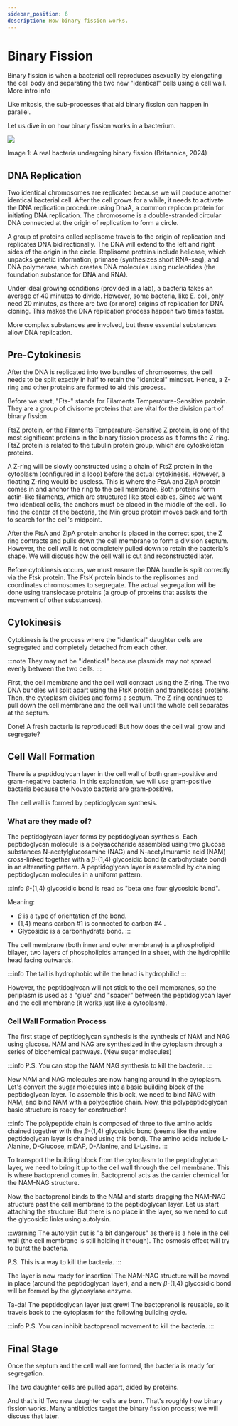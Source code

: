 ```yaml
---
sidebar_position: 6
description: How binary fission works.
---
```

# Binary Fission
Binary fission is when a bacterial cell reproduces asexually by elongating the cell body and separating the two new "identical" cells using a cell wall. More intro info

Like mitosis, the sub-processes that aid binary fission can happen in parallel. 

Let us dive in on how binary fission works in a bacterium.

![](/assets/img/binary.png)

Image 1: A real bacteria undergoing binary fission (Britannica, 2024)

## DNA Replication
Two identical $\text{chromosomes}$ are replicated because we will produce another identical bacterial cell. After the cell grows for a while, it needs to activate the $\text{DNA}$ replication procedure using $\text{DnaA}$, a common $\text{replicon}$ protein for initiating $\text{DNA}$ replication. The chromosome is a $\text{double-stranded circular DNA}$ connected at the origin of replication to form a circle. 

A group of proteins called $\text{replisome}$ travels to the origin of replication and replicates $\text{DNA}$ bidirectionally. The $\text{DNA}$ will extend to the left and right sides of the origin in the circle. $\text{Replisome}$ proteins include $\text{helicase}$, which unpacks genetic information, $\text{primase}$ (synthesizes short $\text{RNA-seq}$), and $\text{DNA}$ $\text{polymerase}$, which creates $\text{DNA}$ molecules using $\text{nucleotides}$ (the foundation substance for $\text{DNA}$ and $\text{RNA}$).  

Under ideal growing conditions (provided in a lab), a bacteria takes an average of 40 minutes to divide. However, some bacteria, like E. coli, only need 20 minutes, as there are two (or more) origins of replication for $\text{DNA}$ cloning. This makes the $\text{DNA}$ replication process happen two times faster. 

More complex substances are involved, but these essential substances allow $\text{DNA}$ replication. 

## Pre-Cytokinesis
After the $\text{DNA}$ is replicated into two bundles of chromosomes, the cell needs to be split exactly in half to retain the "identical" mindset. Hence, a Z-ring and other proteins are formed to aid this process.

Before we start, "Fts-" stands for Filaments Temperature-Sensitive protein. They are a group of divisome proteins that are vital for the division part of binary fission.  

FtsZ protein, or the Filaments Temperature-Sensitive Z protein, is one of the most significant proteins in the binary fission process as it forms the Z-ring. FtsZ protein is related to the tubulin protein group, which are cytoskeleton proteins. 

A Z-ring will be slowly constructed using a chain of FtsZ protein in the cytoplasm (configured in a loop) before the actual cytokinesis. However, a floating Z-ring would be useless. This is where the FtsA and ZipA protein comes in and anchor the ring to the cell membrane. Both proteins form actin-like filaments, which are structured like steel cables. Since we want two identical cells, the anchors must be placed in the middle of the cell. To find the center of the bacteria, the Min group protein moves back and forth to search for the cell's midpoint. 

After the FtsA and ZipA protein anchor is placed in the correct spot, the Z ring contracts and pulls down the cell membrane to form a division septum. However, the cell wall is not completely pulled down to retain the bacteria's shape. We will discuss how the cell wall is cut and reconstructed later. 

Before cytokinesis occurs, we must ensure the $\text{DNA}$ bundle is split correctly via the Ftsk protein. The FtsK protein binds to the replisomes and coordinates chromosomes to segregate. The actual segregation will be done using translocase proteins (a group of proteins that assists the movement of other substances). 

## Cytokinesis
Cytokinesis is the process where the "identical" daughter cells are segregated and completely detached from each other. 

:::note
They may not be "identical" because plasmids may not spread evenly between the two cells. 
:::

First, the cell membrane and the cell wall contract using the Z-ring. The two $\text{DNA}$ bundles will split apart using the FtsK protein and translocase proteins. Then, the cytoplasm divides and forms a septum. The Z-ring continues to pull down the cell membrane and the cell wall until the whole cell separates at the septum. 

Done! A fresh bacteria is reproduced! But how does the cell wall grow and segregate?

## Cell Wall Formation
There is a peptidoglycan layer in the cell wall of both gram-positive and gram-negative bacteria. In this explanation, we will use gram-positive bacteria because the Novato bacteria are gram-positive. 

The cell wall is formed by peptidoglycan synthesis. 

### What are they made of?
The peptidoglycan layer forms by peptidoglycan synthesis. Each peptidoglycan molecule is a polysaccharide assembled using two glucose substances $\text{N-acetylglucosamine}$ ($\text{NAG}$) and $\text{N-acetylmuramic}$ acid ($\text{NAM}$) cross-linked together with a $\beta \text{-(1,4) glycosidic}$ bond (a carbohydrate bond) in an alternating pattern. A peptidoglycan layer is assembled by chaining peptidoglycan molecules in a uniform pattern. 

:::info
$\beta \text{-(1,4) glycosidic}$ bond is read as "beta one four glycosidic bond". 

Meaning:
- $\beta$ is a type of orientation of the bond.
- $\text{(1,4)}$ means carbon $\#1$ is connected to carbon $\#4$ .
- $\text{Glycosidic}$ is a carbonhydrate bond.
:::

The cell membrane (both inner and outer membrane) is a phospholipid bilayer, two layers of phospholipids arranged in a sheet, with the hydrophilic head facing outwards.

:::info
The tail is hydrophobic while the head is hydrophilic!
:::

However, the peptidoglycan will not stick to the cell membranes, so the periplasm is used as a "glue" and "spacer" between the peptidoglycan layer and the cell membrane (it works just like a cytoplasm). 

### Cell Wall Formation Process
The first stage of peptidoglycan synthesis is the synthesis of $\text{NAM}$ and $\text{NAG}$ using glucose. $\text{NAM}$ and $\text{NAG}$ are synthesized in the cytoplasm through a series of biochemical pathways. (New sugar molecules)

:::info
P.S. You can stop the $\text{NAM NAG}$ synthesis to kill the bacteria. 
:::

New $\text{NAM}$ and $\text{NAG}$ molecules are now hanging around in the cytoplasm. Let's convert the sugar molecules into a basic building block of the $\text{peptidoglycan}$ layer. To assemble this block, we need to bind $\text{NAG}$ with $\text{NAM}$, and bind $\text{NAM}$ with a $\text{polypeptide}$ chain. Now, this $\text{polypeptidoglycan}$ basic structure is ready for construction!

:::info
The $\text{polypeptide}$ chain is composed of three to five amino acids chained together with the $\beta \text{-(1,4) glycosidic}$ bond (seems like the entire $\text{peptidoglycan}$ layer is chained using this bond). The amino acids include $\text{L-Alanine}$, $\text{D-Glucose}$, $\text{mDAP}$, $\text{D-Alanine}$, and $\text{L-Lysine}$. 
:::

To transport the building block from the cytoplasm to the peptidoglycan layer, we need to bring it up to the cell wall through the cell membrane. This is where bactoprenol comes in. Bactoprenol acts as the carrier chemical for the $\text{NAM-NAG}$ structure. 

Now, the bactoprenol binds to the $\text{NAM}$ and starts dragging the $\text{NAM-NAG}$ structure past the cell membrane to the peptidoglycan layer. Let us start attaching the structure! But there is no place in the layer, so we need to cut the glycosidic links using autolysin. 

:::warning
The autolysin cut is "a bit dangerous" as there is a hole in the cell wall (the cell membrane is still holding it though). The osmosis effect will try to burst the bacteria.

P.S. This is a way to kill the bacteria. 
:::

The layer is now ready for insertion! The $\text{NAM-NAG}$ structure will be moved in place (around the peptidoglycan layer), and a new $\beta \text{-(1,4) glycosidic}$ bond will be formed by the glycosylase enzyme.  

Ta-da! The peptidoglycan layer just grew! The bactoprenol is reusable, so it travels back to the cytoplasm for the following building cycle. 

:::info
P.S. You can inhibit bactoprenol movement to kill the bacteria. 
:::

## Final Stage
Once the septum and the cell wall are formed, the bacteria is ready for segregation. 

The two daughter cells are pulled apart, aided by proteins. 

And that's it! Two new daughter cells are born. That's roughly how binary fission works. Many antibiotics target the binary fission process; we will discuss that later. 
